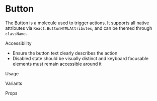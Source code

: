 
<Meta of={ButtonStories} />

# Button

The Button is a molecule used to trigger actions. It supports all native attributes via `React.ButtonHTMLAttributes`, and can be themed through `className`.

Accessibility

- Ensure the button text clearly describes the action
- Disabled state should be visually distinct and keyboard focusable elements must remain accessible around it

Usage

<Primary />

Variants

<Canvas of={ButtonStories.Violet} />

Props

<Controls />
